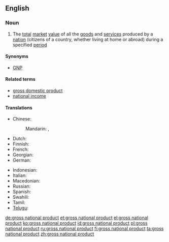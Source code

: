 {{wikipedia}}
==English==

===Noun===
{{en-noun|head=[[gross]] [[national]] [[product]]|-|s}}

# {{context|economics|lang=en}} The [[total]] [[market]] [[value]] of all the [[goods]] and [[service]]s produced by a [[nation]] (citizens of a country, whether living at home or abroad) during a specified [[period]]

====Synonyms====
* [[GNP]]

====Related terms====
* [[gross domestic product]]
* [[national income]]

====Translations====
{{trans-top|economics}}
* Chinese:
*: Mandarin: {{t|cmn|國民生產總值|sc=Hani}}, {{t|cmn|国民生产总值|tr=guómín shēngchǎn zǒngzhí|sc=Hani}}
* Dutch: {{t|nl|bruto nationaal product}}
* Finnish: {{t+|fi|bruttokansantuote}}
* French: {{t|fr|produit national brut}}
* Georgian: {{t|ka|მთლიანი ეროვნული პროდუქტი|tr=mt'liani erovnuli produk'ti|sc=Geor}}
* German: {{t+|de|Bruttosozialprodukt|n}}
{{trans-mid}}
* Indonesian: {{t|id|produk nasional bruto}}
* Italian: {{t|it|prodotto nazionale lordo}}
* Macedonian: {{t-needed|mk}}
* Russian: {{t|ru|валовой национальный продукт|tr=abbreviation [[ВНП]]}}
* Spanish: {{t|es|producto nacional bruto|m}}
* Swahili: {{t|sw|jumla ya pato la taifa}}
* Tamil: {{t-needed|ta}}
* [[Telugu]]: {{t+|te|స్థూల జాతీయోత్పత్తి}}
{{trans-bottom}}

[[de:gross national product]]
[[et:gross national product]]
[[el:gross national product]]
[[ko:gross national product]]
[[id:gross national product]]
[[pl:gross national product]]
[[ru:gross national product]]
[[fi:gross national product]]
[[ta:gross national product]]
[[zh:gross national product]]